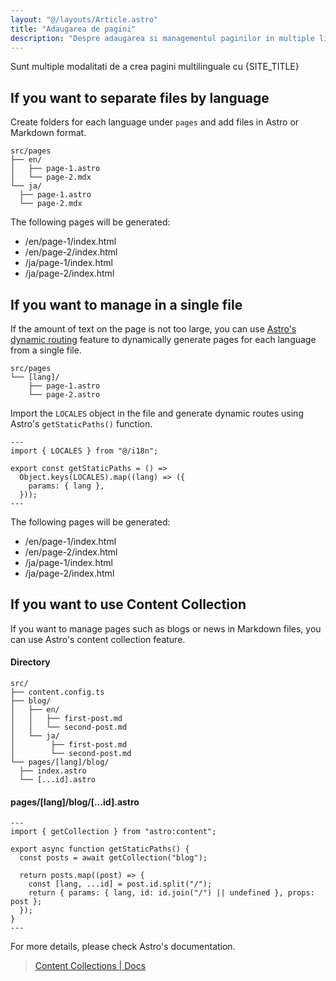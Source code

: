 ```yaml
---
layout: "@/layouts/Article.astro"
title: "Adaugarea de pagini"
description: "Despre adaugarea si managementul paginilor in multiple limbi straine"
---
```


<PageHeadline title={frontmatter.title} />

Sunt multiple modalitati de a crea pagini multilinguale cu {SITE_TITLE}


## If you want to separate files by language

Create folders for each language under `pages` and add files in Astro or Markdown format.

```text
src/pages
├── en/
│   ├── page-1.astro
│   └── page-2.mdx
└── ja/
  ├── page-1.astro
  └── page-2.mdx
```

The following pages will be generated:

* /en/page-1/index.html
* /en/page-2/index.html
* /ja/page-1/index.html
* /ja/page-2/index.html



## If you want to manage in a single file

If the amount of text on the page is not too large, you can use [Astro's dynamic routing](https://docs.astro.build/en/guides/routing/#dynamic-routes) feature to dynamically generate pages for each language from a single file.

```text
src/pages
└── [lang]/
    ├── page-1.astro
    └── page-2.astro
```

Import the `LOCALES` object in the file and generate dynamic routes using Astro's `getStaticPaths()` function.

```astro
---
import { LOCALES } from "@/i18n";

export const getStaticPaths = () =>
  Object.keys(LOCALES).map((lang) => ({
    params: { lang },
  }));
---
```

The following pages will be generated:

* /en/page-1/index.html
* /en/page-2/index.html
* /ja/page-1/index.html
* /ja/page-2/index.html



## If you want to use Content Collection

If you want to manage pages such as blogs or news in Markdown files, you can use Astro's content collection feature.

#### Directory

```text
src/
├── content.config.ts
├── blog/
│   ├── en/
│   │   ├── first-post.md
│   │   └── second-post.md
│   └── ja/
│        ├── first-post.md
│        └── second-post.md
└── pages/[lang]/blog/
  ├── index.astro
  └── [...id].astro
```

#### pages/[lang]/blog/[...id].astro

```astro
---
import { getCollection } from "astro:content";

export async function getStaticPaths() {
  const posts = await getCollection("blog");

  return posts.map((post) => {
    const [lang, ...id] = post.id.split("/");
    return { params: { lang, id: id.join("/") || undefined }, props: post };
  });
}
---
```


For more details, please check Astro's documentation.

> [Content Collections | Docs](https://docs.astro.build/en/guides/content-collections/)
